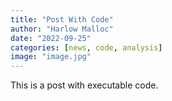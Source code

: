 ```yaml
---
title: "Post With Code"
author: "Harlow Malloc"
date: "2022-09-25"
categories: [news, code, analysis]
image: "image.jpg"
---
```


This is a post with executable code.
